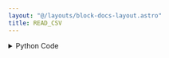```yaml
---
layout: "@/layouts/block-docs-layout.astro"
title: READ_CSV
---
```



<PythonDocsDisplay docstring={docstring} />
<AppDisplay app={app} client:visible />

<details>
<summary>Python Code</summary>
```python
from flojoy import flojoy, DataFrame
import pandas as pd


@flojoy
def READ_CSV(
    file_path: str = "https://raw.githubusercontent.com/cs109/2014_data/master/countries.csv",
) -> DataFrame:
    """The READ_CSV node reads a .csv file from disk or a URL, and then returns a dataframe.

    Parameters
    ----------
    file_path : str
        File path to the .csv file or an URL of a .csv file.

    Returns
    -------
    DataFrame
        DataFrame loaded from .csv file
    """

    df = pd.read_csv(file_path)  # type: ignore
    return DataFrame(df=df)

```
[Find this Flojoy Block on GitHub](https://github.com/flojoy-ai/blocks/blob/main/blocks/EXTRACTORS/FILE/READ_CSV/READ_CSV.py)
</details>


## Example
